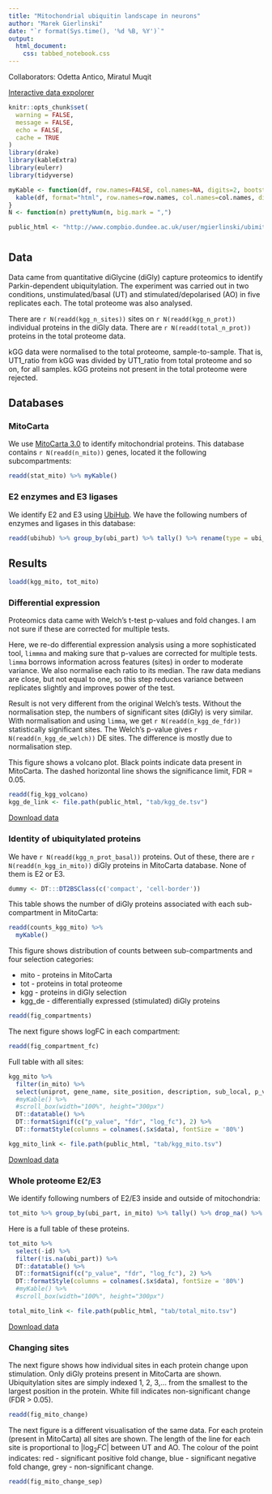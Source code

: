 ```yaml
---
title: "Mitochondrial ubiquitin landscape in neurons"
author: "Marek Gierlinski"
date: "`r format(Sys.time(), '%d %B, %Y')`"
output:
  html_document:
    css: tabbed_notebook.css
---
```


Collaborators: Odetta Antico, Miratul Muqit

[Interactive data expolorer](https://shiny.compbio.dundee.ac.uk/MitoNUb)

```r
knitr::opts_chunk$set(
  warning = FALSE,
  message = FALSE,
  echo = FALSE,
  cache = TRUE
)
library(drake)
library(kableExtra)
library(eulerr)
library(tidyverse)

myKable <- function(df, row.names=FALSE, col.names=NA, digits=2, bootstrap="condensed", font.size=12, label=NULL, ...) {
  kable(df, format="html", row.names=row.names, col.names=col.names, digits=digits, label=label, ...) %>% kable_styling(bootstrap_options=bootstrap, full_width=FALSE, position="left", font_size=font.size)
}
N <- function(n) prettyNum(n, big.mark = ",")

public_html <- "http://www.compbio.dundee.ac.uk/user/mgierlinski/ubimito"
```

# {.tabset}

## Data

Data came from quantitative diGlycine (diGly) capture proteomics to identify Parkin-dependent ubiquitylation. The experiment was carried out in two conditions, unstimulated/basal (UT) and stimulated/depolarised (AO) in five replicates each. The total proteome was also analysed.

There are `r N(readd(kgg_n_sites))` sites on `r N(readd(kgg_n_prot))` individual proteins in the diGly data. There are `r N(readd(total_n_prot))` proteins in the total proteome data.

kGG data were normalised to the total proteome, sample-to-sample. That is, UT1_ratio from kGG was divided by UT1_ratio from total proteome and so on, for all samples. kGG proteins not present in the total proteome were rejected.

## Databases

### MitoCarta

We use [MitoCarta 3.0](https://www.broadinstitute.org/files/shared/metabolism/mitocarta/human.mitocarta3.0.html) to identify mitochondrial proteins. This database contains `r N(readd(n_mito))` genes, located it the following subcompartments:

```r
readd(stat_mito) %>% myKable()
```

### E2 enzymes and E3 ligases

We identify E2 and E3 using [UbiHub](https://ubihub.thesgc.org/static/UbiHub.html). We have the following numbers of enzymes and ligases in this database:

```r
readd(ubihub) %>% group_by(ubi_part) %>% tally() %>% rename(type = ubi_part) %>% myKable()
```


## Results

```r
loadd(kgg_mito, tot_mito)

```

### Differential expression

Proteomics data came with Welch's t-test p-values and fold changes. I am not sure if these are corrected for multiple tests.

Here, we re-do differential expression analysis using a more sophisticated tool, `limmma` and making sure that p-values are corrected for multiple tests. `limma` borrows information across features (sites) in order to moderate variance. We also normalise each ratio to its median. The raw data medians are close, but not equal to one, so this step reduces variance between replicates slightly and improves power of the test.

Result is not very different from the original Welch's tests. Without the normalisation step, the numbers of significant sites (diGly) is very similar. With normalisation and using `limma`, we get `r N(readd(n_kgg_de_fdr))` statistically significant sites. The Welch's p-value gives `r N(readd(n_kgg_de_welch))` DE sites. The difference is mostly due to normalisation step.

This figure shows a volcano plot. Black points indicate data present in MitoCarta. The dashed horizontal line shows the significance limit, FDR = 0.05.

```r
readd(fig_kgg_volcano)
kgg_de_link <- file.path(public_html, "tab/kgg_de.tsv")
```


[Download data](`r kgg_de_link`)

### Identity of ubiquitylated proteins

We have `r N(readd(kgg_n_prot_basal))` proteins. Out of these, there are `r N(readd(n_kgg_in_mito))` diGly proteins in MitoCarta database. None of them is E2 or E3.

```r
dummy <- DT:::DT2BSClass(c('compact', 'cell-border'))
```

This table shows the number of diGly proteins associated with each sub-compartment in MitoCarta:

```r
readd(counts_kgg_mito) %>% 
  myKable()
```

This figure shows distribution of counts between sub-compartments and four selection categories:

 - mito - proteins in MitoCarta
 - tot - proteins in total proteome
 - kgg - proteins in diGly selection
 - kgg_de - differentially expressed (stimulated) diGly proteins


```r
readd(fig_compartments)
```

The next figure shows logFC in each compartment:

```r
readd(fig_compartment_fc)
```

Full table with all sites:

```r
kgg_mito %>%
  filter(in_mito) %>% 
  select(uniprot, gene_name, site_position, description, sub_local, p_value, fdr, log_fc) %>% 
  #myKable() %>% 
  #scroll_box(width="100%", height="300px")
  DT::datatable() %>% 
  DT::formatSignif(c("p_value", "fdr", "log_fc"), 2) %>% 
  DT::formatStyle(columns = colnames(.$x$data), fontSize = '80%')

kgg_mito_link <- file.path(public_html, "tab/kgg_mito.tsv")
```

[Download data](`r kgg_mito_link`)

### Whole proteome E2/E3 

We identify following numbers of E2/E3 inside and outside of mitochondria:

```r
tot_mito %>% group_by(ubi_part, in_mito) %>% tally() %>% drop_na() %>% arrange(in_mito) %>% myKable()
```

Here is a full table of these proteins.

```r
tot_mito %>% 
  select(-id) %>% 
  filter(!is.na(ubi_part)) %>% 
  DT::datatable() %>% 
  DT::formatSignif(c("p_value", "fdr", "log_fc"), 2) %>% 
  DT::formatStyle(columns = colnames(.$x$data), fontSize = '80%')
  #myKable() %>% 
  #scroll_box(width="100%", height="300px")

total_mito_link <- file.path(public_html, "tab/total_mito.tsv")
```

[Download data](`r total_mito_link`)

### Changing sites

The next figure shows how individual sites in each protein change upon stimulation. Only diGly proteins present in MitoCarta are shown. Ubiquitylation sites are simply indexed 1, 2, 3,... from the smallest to the largest position in the protein. White fill indicates non-significant change (FDR > 0.05).

```r
readd(fig_mito_change) 
```

The next figure is a different visualisation of the same data. For each protein (present in MitoCarta) all sites are shown. The length of the line for each site is proportional to $|\log_2 FC|$ between UT and AO. The colour of the point indicates: red - significant positive fold change, blue - significant negative fold change, grey - non-significant change.

```r
readd(fig_mito_change_sep)
```

